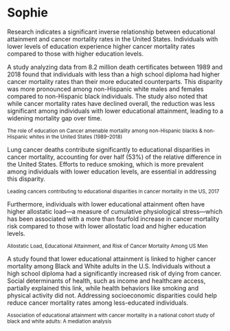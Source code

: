 # Sophie
<p>Research indicates a significant inverse relationship between educational attainment and cancer mortality rates in the United States. Individuals with lower levels of education experience higher cancer mortality rates compared to those with higher education levels.</p>
<p>A study analyzing data from 8.2 million death certificates between 1989 and 2018 found that individuals with less than a high school diploma had higher cancer mortality rates than their more educated counterparts. This disparity was more pronounced among non-Hispanic white males and females compared to non-Hispanic black individuals. The study also noted that while cancer mortality rates have declined overall, the reduction was less significant among individuals with lower educational attainment, leading to a widening mortality gap over time.</p>
<p><small>The role of education on Cancer amenable mortality among non-Hispanic blacks & non-Hispanic whites in the United States (1989–2018)
</small></p>
<p>Lung cancer deaths contribute significantly to educational disparities in cancer mortality, accounting for over half (53%) of the relative difference in the United States. Efforts to reduce smoking, which is more prevalent among individuals with lower education levels, are essential in addressing this disparity.</p>
<p><small>Leading cancers contributing to educational disparities in cancer mortality in the US, 2017
</small></p>
<p>Furthermore, individuals with lower educational attainment often have higher allostatic load—a measure of cumulative physiological stress—which has been associated with a more than fourfold increase in cancer mortality risk compared to those with lower allostatic load and higher education levels.</p> 
<p><small>Allostatic Load, Educational Attainment, and Risk of Cancer Mortality Among US Men</small></p>
<p>A study found that lower educational attainment is linked to higher cancer mortality among Black and White adults in the U.S. Individuals without a high school diploma had a significantly increased risk of dying from cancer. Social determinants of health, such as income and healthcare access, partially explained this link, while health behaviors like smoking and physical activity did not. Addressing socioeconomic disparities could help reduce cancer mortality rates among less-educated individuals.</p>
<p><small>Association of educational attainment with cancer mortality in a national cohort study of black and white adults: A mediation analysis</small></p>